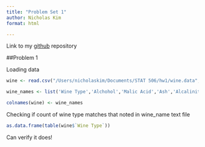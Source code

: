 ```yaml
---
title: "Problem Set 1"
author: Nicholas Kim
format: html

---
```

Link to my [github]("https://github.com/nick-kimm/Problem-Set-1") repository

##Problem 1

Loading data
```r
wine <- read.csv("/Users/nicholaskim/Documents/STAT 506/hw1/wine.data",header = FALSE)

wine_names <- list('Wine Type','Alchohol','Malic Acid','Ash','Alcalinity of Ash','Magnesium','Total Phenols','Flavanoids','Nonflavanoid Phenols','Proanthocyanins','Color Intensity','Hue','OD280/OD315','Proline' )

colnames(wine) <- wine_names
```

Checking if count of wine type matches that noted in wine_name text file
```r
as.data.frame(table(wine$`Wine Type`))
```
Can verify it does!

